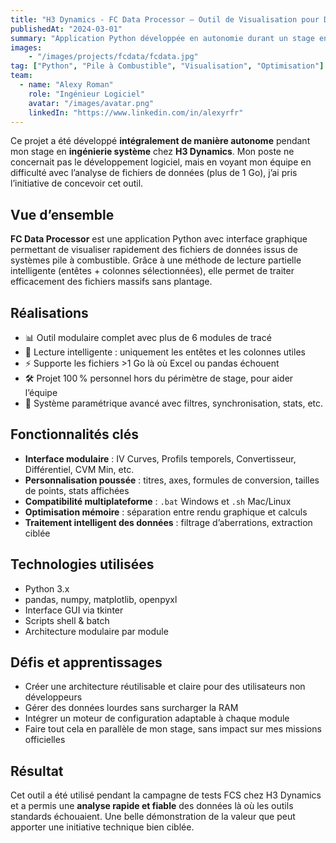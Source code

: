 ```yaml
---
title: "H3 Dynamics - FC Data Processor – Outil de Visualisation pour Données de Pile à Combustible"
publishedAt: "2024-03-01"
summary: "Application Python développée en autonomie durant un stage en ingénierie système pour faciliter l’analyse de fichiers volumineux"
images:
    - "/images/projects/fcdata/fcdata.jpg"
tag: ["Python", "Pile à Combustible", "Visualisation", "Optimisation"]
team:
  - name: "Alexy Roman"
    role: "Ingénieur Logiciel"
    avatar: "/images/avatar.png"
    linkedIn: "https://www.linkedin.com/in/alexyrfr"
---
```


Ce projet a été développé **intégralement de manière autonome** pendant mon stage en **ingénierie système** chez **H3 Dynamics**. Mon poste ne concernait pas le développement logiciel, mais en voyant mon équipe en difficulté avec l’analyse de fichiers de données (plus de 1 Go), j’ai pris l’initiative de concevoir cet outil.

## Vue d’ensemble

**FC Data Processor** est une application Python avec interface graphique permettant de visualiser rapidement des fichiers de données issus de systèmes pile à combustible. Grâce à une méthode de lecture partielle intelligente (entêtes + colonnes sélectionnées), elle permet de traiter efficacement des fichiers massifs sans plantage.

## Réalisations

- 📊 Outil modulaire complet avec plus de 6 modules de tracé
- 🧠 Lecture intelligente : uniquement les entêtes et les colonnes utiles
- ⚡ Supporte les fichiers >1 Go là où Excel ou pandas échouent
- 🛠 Projet 100 % personnel hors du périmètre de stage, pour aider l’équipe
- 🧪 Système paramétrique avancé avec filtres, synchronisation, stats, etc.

## Fonctionnalités clés

- **Interface modulaire** : IV Curves, Profils temporels, Convertisseur, Différentiel, CVM Min, etc.
- **Personnalisation poussée** : titres, axes, formules de conversion, tailles de points, stats affichées
- **Compatibilité multiplateforme** : `.bat` Windows et `.sh` Mac/Linux
- **Optimisation mémoire** : séparation entre rendu graphique et calculs
- **Traitement intelligent des données** : filtrage d’aberrations, extraction ciblée

## Technologies utilisées

- Python 3.x
- pandas, numpy, matplotlib, openpyxl
- Interface GUI via tkinter
- Scripts shell & batch
- Architecture modulaire par module

## Défis et apprentissages

- Créer une architecture réutilisable et claire pour des utilisateurs non développeurs
- Gérer des données lourdes sans surcharger la RAM
- Intégrer un moteur de configuration adaptable à chaque module
- Faire tout cela en parallèle de mon stage, sans impact sur mes missions officielles

## Résultat

Cet outil a été utilisé pendant la campagne de tests FCS chez H3 Dynamics et a permis une **analyse rapide et fiable** des données là où les outils standards échouaient. Une belle démonstration de la valeur que peut apporter une initiative technique bien ciblée.